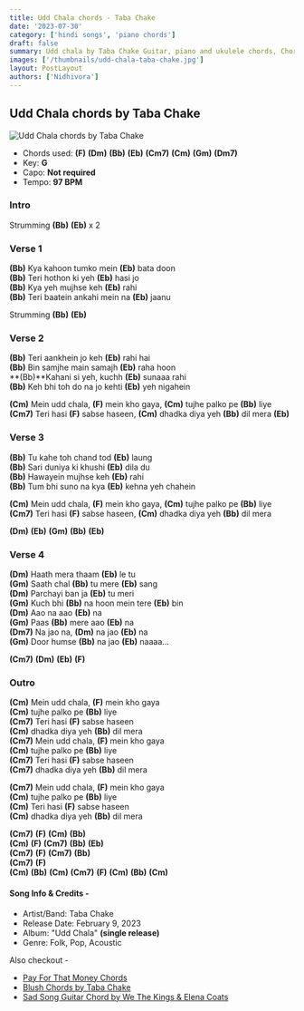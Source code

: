 ```yaml
---
title: Udd Chala chords - Taba Chake
date: '2023-07-30'
category: ['hindi songs', 'piano chords']
draft: false
summary: Udd chala by Taba Chake Guitar, piano and ukulele chords, Chords used - (F) (Dm) (Bb) (Eb) (Cm7) (Cm) (Gm) (Dm7), Key - G major.
images: ['/thumbnails/udd-chala-taba-chake.jpg']
layout: PostLayout
authors: ['Nidhivora']
---
```


## Udd Chala chords by Taba Chake

![Udd Chala chords by Taba Chake](/thumbnails/udd-chala-taba-chake.jpg)

- Chords used: **(F)** **(Dm)** **(Bb)** **(Eb)** **(Cm7)** **(Cm)** **(Gm)** **(Dm7)**
- Key: **G**
- Capo: **Not required**
- Tempo: **97 BPM**

### Intro

Strumming **(Bb)** **(Eb)** x 2

### Verse 1

**(Bb)** Kya kahoon tumko mein **(Eb)** bata doon\
**(Bb)** Teri hothon ki yeh **(Eb)** hasi jo\
**(Bb)** Kya yeh mujhse keh **(Eb)** rahi\
**(Bb)** Teri baatein ankahi mein na **(Eb)** jaanu

Strumming **(Bb)** **(Eb)**

### Verse 2

**(Bb)** Teri aankhein jo keh **(Eb)** rahi hai\
**(Bb)** Bin samjhe main samajh **(Eb)** raha hoon\
**(Bb)**Kahani si yeh, kuchh **(Eb)** sunaaa rahi\
**(Bb)** Keh bhi toh do na jo kehti **(Eb)** yeh nigahein

**(Cm)** Mein udd chala, **(F)** mein kho gaya, **(Cm)** tujhe palko pe **(Bb)** liye\
**(Cm7)** Teri hasi **(F)** sabse haseen, **(Cm)** dhadka diya yeh **(Bb)** dil mera **(Eb)**

### Verse 3

**(Bb)** Tu kahe toh chand tod **(Eb)** laung\
**(Bb)** Sari duniya ki khushi **(Eb)** dila du\
**(Bb)** Hawayein mujhse keh **(Eb)** rahi\
**(Bb)** Tum bhi suno na kya **(Eb)** kehna yeh chahein

**(Cm)** Mein udd chala, **(F)** mein kho gaya, **(Cm)** tujhe palko pe **(Bb)** liye\
**(Cm7)** Teri hasi **(F)** sabse haseen, **(Cm)** dhadka diya yeh **(Bb)** dil mera

**(Dm)** **(Eb)** **(Gm)** **(Bb)** **(Eb)**

### Verse 4

**(Dm)** Haath mera thaam **(Eb)** le tu\
**(Gm)** Saath chal **(Bb)** tu mere **(Eb)** sang\
**(Dm)** Parchayi ban ja **(Eb)** tu meri\
**(Gm)** Kuch bhi **(Bb)** na hoon mein tere **(Eb)** bin\
**(Dm)** Aao na aao **(Eb)** na\
**(Gm)** Paas **(Bb)** mere aao **(Eb)** na\
**(Dm7)** Na jao na, **(Dm)** na jao **(Eb)** na\
**(Gm)** Door humse **(Bb)** na jao **(Eb)** naaaa…

**(Cm7)** **(Dm)** **(Eb)** **(F)**

### Outro

**(Cm)** Mein udd chala, **(F)** mein kho gaya \
**(Cm)** tujhe palko pe **(Bb)** liye\
**(Cm7)** Teri hasi **(F)** sabse haseen\
**(Cm)** dhadka diya yeh **(Bb)** dil mera\
**(Cm7)** Mein udd chala, **(F)** mein kho gaya\
**(Cm)** tujhe palko pe **(Bb)** liye\
**(Cm7)** Teri hasi **(F)** sabse haseen\
**(Cm7)** dhadka diya yeh **(Bb)** dil mera

**(Cm7)** Mein udd chala, **(F)** mein kho gaya\
**(Cm)** tujhe palko pe **(Bb)** liye\
**(Cm)** Teri hasi **(F)** sabse haseen\
**(Cm)** dhadka diya yeh **(Bb)** dil mera

**(Cm7)** **(F)** **(Cm)** **(Bb)**\
**(Cm)** **(F)** **(Cm7)** **(Bb)** **(Eb)**\
**(Cm7)** **(F)** **(Cm7)** **(Bb)**\
**(Cm7)** **(F)**\
**(Cm)** **(Bb)** **(Cm)** **(Cm7)** **(F)** **(Cm)** **(Bb)** **(Cm)**

#### Song Info & Credits -

- Artist/Band: Taba Chake
- Release Date: February 9, 2023
- Album: "Udd Chala" **(single release)**
- Genre: Folk, Pop, Acoustic

Also checkout -

- [Pay For That Money Chords](https://www.chordsco.com/chords/pay-for-that-money-chords-by-the-defibulators-coffeezilla-outro-song)
- [Blush Chords by Taba Chake](https://www.chordsco.com/chords/blush-guitar-chords-by-taba-chake)
- [Sad Song Guitar Chord by We The Kings & Elena Coats](https://www.chordsco.com/chords/sad-song-guitar-chord-by-we-the-kings-elena-coats)
